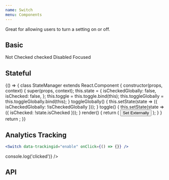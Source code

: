 ```yaml
---
name: Switch
menu: Components
---
```



Great for allowing users to turn a setting on or off.

## Basic

<Playground>
  <SpacedGroup direction="vertical">
    <SpacedGroup xs={2} center>
      <FormLabel>Not Checked</FormLabel>
      <Switch />
    </SpacedGroup>
    <SpacedGroup xs={2} center>
      <FormLabel>checked</FormLabel>
      <Switch checked />
    </SpacedGroup>
    <SpacedGroup xs={2} center>
      <FormLabel>Disabled</FormLabel>
      <Switch disabled />
    </SpacedGroup>
    <SpacedGroup xs={2} center>
      <FormLabel>Focused</FormLabel>
      <Switch focused />
    </SpacedGroup>
  </SpacedGroup>
</Playground>

## Stateful

<Playground>
  {() => {
    class StateManager extends React.Component {
      constructor(props, context) {
        super(props, context);
        this.state = {
          isCheckedGlobally: false,
          isChecked: false,
        };
        this.toggle = this.toggle.bind(this);
        this.toggleGlobally = this.toggleGlobally.bind(this);
      }
      toggleGlobally() {
        this.setState(state => ({ isCheckedGlobally: !isCheckedGlobally }));
      }
      toggle() {
        this.setState(state => ({ isChecked: !state.isChecked }));
      }
      render() {
        return (
          <SpacedGroup direction="vertical">
            <Button onClick={this.toggleGlobally}>Set Externally</Button>
            <Switch checked={this.state.isCheckedGlobally} />
            <Switch checked={this.state.isChecked} onClick={this.toggle} />
          </SpacedGroup>
        );
      }
    }
    return <StateManager />;
  }}
</Playground>

## Analytics Tracking

```jsx
<Switch data-trackingid="enable" onClick={() => {}} />
```

<Playground data-test="analytics">
  <Switch data-trackingid="enable" onClick={() => console.log('clicked')} />
</Playground>

## API

<PropsTable of={Switch} />
